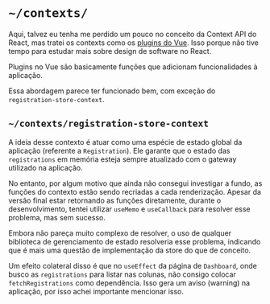 # `~/contexts/`

Aqui, talvez eu tenha me perdido um pouco no conceito da Context API do React, mas tratei os contexts como os
[plugins do Vue](https://vuejs.org/guide/reusability/plugins.html). Isso porque não tive tempo para estudar mais sobre
design de software no React.

Plugins no Vue são basicamente funções que adicionam funcionalidades à aplicação.

Essa abordagem parece ter funcionado bem, com exceção do `registration-store-context`.

## `~/contexts/registration-store-context`

A ideia desse contexto é atuar como uma espécie de estado global da aplicação (referente a `Registration`). Ele garante
que o estado das `registrations` em memória esteja sempre atualizado com o gateway utilizado na aplicação.

No entanto, por algum motivo que ainda não consegui investigar a fundo, as funções do contexto estão sendo recriadas a
cada renderização. Apesar da versão final estar retornando as funções diretamente, durante o desenvolvimento, tentei
utilizar `useMemo` e `useCallback` para resolver esse problema, mas sem sucesso.

Embora não pareça muito complexo de resolver, o uso de qualquer biblioteca de gerenciamento de estado resolveria esse
problema, indicando que é mais uma questão de implementação da store do que de conceito.

Um efeito colateral disso é que no `useEffect` da página de `Dashboard`, onde busco as `registrations` para listar nas
colunas, não consigo colocar `fetchRegistrations` como dependência. Isso gera um aviso (warning) na aplicação, por isso
achei importante mencionar isso.
